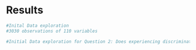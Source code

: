 # Results

```r
#Inital Data exploration
#3030 observations of 110 variables 


```



```r
#Initial Data exploration for Question 2: Does experiencing discrimination based on ethnic identity lead to more liberal political views? For example, do people who have experienced discrimination more easily embrace gender-neutral ways of expressing the Latin experience?


```

